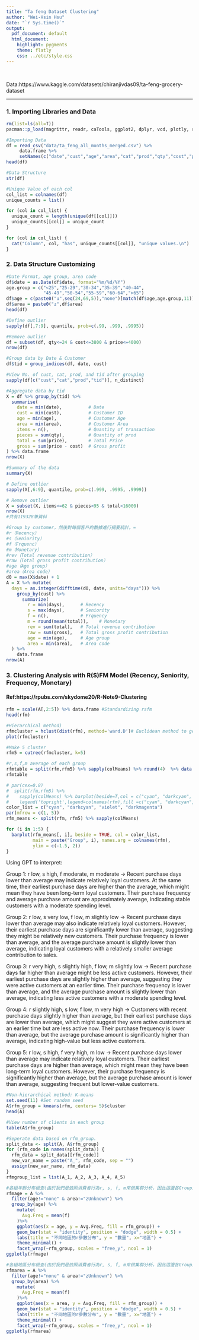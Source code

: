---
title: "Ta feng Dataset Clustering"
author: "Wei-Hsin Hsu"
date: "`r Sys.time()`"
output:
  pdf_document: default
  html_document:
    highlight: pygments
    theme: flatly
    css: ../etc/style.css
---
<br>

Data:https://www.kaggle.com/datasets/chiranjivdas09/ta-feng-grocery-dataset

<hr>

### 1. Importing Libraries and Data

```{r echo=T, message=F, cache=F, warning=F}
rm(list=ls(all=T))
pacman::p_load(magrittr, readr, caTools, ggplot2, dplyr, vcd, plotly, reshape2, tidyr, gridExtra, plot3D, randomcoloR, scatterplot3d)
```

```{r}
#Importing Data
df = read_csv("data/ta_feng_all_months_merged.csv") %>% 
     data.frame %>% 
     setNames(c("date","cust","age","area","cat","prod","qty","cost","price"))
head(df)
```
```{r}
#Data Structure
str(df)
```

```{r}
#Unique Value of each col
col_list = colnames(df)
unique_counts = list()

for (col in col_list) {
  unique_count = length(unique(df[[col]])) 
  unique_counts[[col]] = unique_count
}

for (col in col_list) {  
  cat("Column", col, "has", unique_counts[[col]], "unique values.\n")
}

```

### 2. Data Structure Customizing

```{r}
#Date Format, age group, area code 
df$date = as.Date(df$date, format="%m/%d/%Y")
age.group = c("<25","25-29","30-34","35-39","40-44",
              "45-49","50-54","55-59","60-64",">65")
df$age = c(paste0("u",seq(24,69,5)),"none")[match(df$age,age.group,11)]
df$area = paste0("z",df$area)
head(df)
```


```{r}
#Define outlier
sapply(df[,7:9], quantile, prob=c(.99, .999, .9995))
```

```{r}
#Remove outlier
df = subset(df, qty<=24 & cost<=3800 & price<=4000) 
nrow(df)  
```

```{r}
#Group data by Date & Customer
df$tid = group_indices(df, date, cust)
```

```{r}
#View No. of cust, cat, prod, and tid after grouping
sapply(df[c("cust","cat","prod","tid")], n_distinct)
```

```{r}
#Aggregate data by tid
X = df %>% group_by(tid) %>% 
  summarise(
    date = min(date),          # Date 
    cust = min(cust),          # Customer ID
    age = min(age),            # Customer Age
    area = min(area),          # Customer Area
    items = n(),               # Quantity of transaction
    pieces = sum(qty),         # Quantity of prod
    total = sum(price),        # Total Price
    gross = sum(price - cost)  # Gross profit
) %>% data.frame
nrow(X)  
```
```{r}
#Summary of the data
summary(X)

```


```{r}
# Define outlier
sapply(X[,6:9], quantile, prob=c(.999, .9995, .9999))
```

```{r}
# Remove outlier
X = subset(X, items<=62 & pieces<95 & total<16000) 
nrow(X)
#共有119328筆資料
```


```{r}
#Group by customer，然後對每個客戶的數據進行摘要統計。=
#r（Recency）
#s（Seniority）
#f（Frquenc）
#m（Monetary）
#rev（Total revenue contribution）
#raw（Total gross profit contribution）
#age（Age group）
#area（Area code）
d0 = max(X$date) + 1
A = X %>% mutate(
  days = as.integer(difftime(d0, date, units="days"))) %>% 
    group_by(cust) %>% 
      summarize(
        r = min(days),      # Recency
        s = max(days),      # Seniority
        f = n(),            # Frquency
        m = round(mean(total)),    # Monetary
        rev = sum(total),   # Total revenue contribution
        raw = sum(gross),   # Total gross profit contribution
        age = min(age),     # Age group
        area = min(area),   # Area code
  ) %>% 
    data.frame      
nrow(A) 
```



### 3. Clustering Analysis with R(S)FM Model (Recency, Seniority, Frequency, Monetary)
#### Ref:https://rpubs.com/skydome20/R-Note9-Clustering

```{r}
rfm = scale(A[,2:5]) %>% data.frame #Standardizing rsfm
head(rfm)
```

```{r}
#Hierarchical method)
rfmcluster = hclust(dist(rfm), method='ward.D')# Euclidean method to get distance matrix, Ward Method (ANOVA) to get cluster
plot(rfmcluster)
```



```{r}
#Make 5 cluster
rfm5 = cutree(rfmcluster, k=5)  
```

```{r}
#r,s,f,m average of each group
rfmtable = split(rfm,rfm5) %>% sapply(colMeans) %>% round(4)  %>% data.frame()
rfmtable
```


```{r fig.height=6, fig.width=10}
# par(cex=0.8)
#  split(rfm,rfm5) %>%
#    sapply(colMeans) %>% barplot(beside=T,col = c("cyan", "darkcyan", "violet","darkmagenta"))
#    legend('topright',legend=colnames(rfm),fill =c("cyan", "darkcyan", "violet","darkmagenta"))
color_list = c("cyan", "darkcyan", "violet", "darkmagenta")
par(mfrow = c(1, 5)) 
rfm_means <- split(rfm, rfm5) %>% sapply(colMeans)

for (i in 1:5) {
  barplot(rfm_means[, i], beside = TRUE, col = color_list,
          main = paste("Group", i), names.arg = colnames(rfm),
          ylim = c(-1.5, 2))  
}

```

Using GPT to interpret: <br>

Group 1: r low, s high, f moderate, m moderate -> Recent purchase days lower than average may indicate relatively loyal customers. At the same time, their earliest purchase days are higher than the average, which might mean they have been long-term loyal customers. Their purchase frequency and average purchase amount are approximately average, indicating stable customers with a moderate spending level. <br>

Group 2: r low, s very low, f low, m slightly low -> Recent purchase days lower than average may also indicate relatively loyal customers. However, their earliest purchase days are significantly lower than average, suggesting they might be relatively new customers. Their purchase frequency is lower than average, and the average purchase amount is slightly lower than average, indicating loyal customers with a relatively smaller average contribution to sales. <br>

Group 3: r very high, s slightly high, f low, m slightly low -> Recent purchase days far higher than average might be less active customers. However, their earliest purchase days are slightly higher than average, suggesting they were active customers at an earlier time. Their purchase frequency is lower than average, and the average purchase amount is slightly lower than average, indicating less active customers with a moderate spending level. <br>

Group 4: r slightly high, s low, f low, m very high -> Customers with recent purchase days slightly higher than average, but their earliest purchase days are lower than average, which might suggest they were active customers at an earlier time but are less active now. Their purchase frequency is lower than average, but the average purchase amount is significantly higher than average, indicating high-value but less active customers. <br>

Group 5: r low, s high, f very high, m low -> Recent purchase days lower than average may indicate relatively loyal customers. Their earliest purchase days are higher than average, which might mean they have been long-term loyal customers. However, their purchase frequency is significantly higher than average, but the average purchase amount is lower than average, suggesting frequent but lower-value customers.<br>


```{r}
#Non-hierarchical method: K-means
set.seed(11) #Set random seed
A$rfm_group = kmeans(rfm, centers= 5)$cluster
head(A)
```

```{r}
#View number of clients in each group 
table(A$rfm_group)
```



```{r}
#Seperate data based on rfm_group.
split_data <- split(A, A$rfm_group)
for (rfm_code in names(split_data)) {
  rfm_data = split_data[[rfm_code]]
  new_var_name = paste("A_", rfm_code, sep = "")
  assign(new_var_name, rfm_data)
}
rfmgroup_list = list(A_1, A_2, A_3, A_4, A_5)
```


```{r}
#各組年齡分布檢查(由於我們是依照消費者行為r, s, f, m來做集群分析，因此這邊各Group的差異不應太大(?))
rfmage = A %>% 
  filter(age!="none" & area!="zUnknown") %>%
  group_by(age) %>%
    mutate(
      Avg.Freq = mean(f)
    )%>%
    ggplot(aes(x = age, y = Avg.Freq, fill = rfm_group)) +
    geom_bar(stat = "identity", position = "dodge", width = 0.5) +
    labs(title = "不同地區的r參數分布", y = "數量", x="地區") +
    theme_minimal() +
    facet_wrap(~rfm_group, scales = "free_y", ncol = 1)
ggplotly(rfmage)
```



```{r}
#各組地區分布檢查(由於我們是依照消費者行為r, s, f, m來做集群分析，因此這邊各Group的差異不應太大(?))
rfmarea = A %>% 
  filter(age!="none" & area!="zUnknown") %>%
  group_by(area) %>%
    mutate(
      Avg.Freq = mean(f)
    )%>%
    ggplot(aes(x = area, y = Avg.Freq, fill = rfm_group)) +
    geom_bar(stat = "identity", position = "dodge", width = 0.5) +
    labs(title = "不同地區的r參數分布", y = "數量", x="地區") +
    theme_minimal() +
    facet_wrap(~rfm_group, scales = "free_y", ncol = 1)
ggplotly(rfmarea)

```












